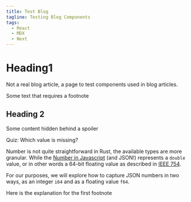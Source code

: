 ```yaml
---
title: Test Blog
tagline: Testing Blog Components
tags:
  - React
  - MDX
  - Next
---
```



# Heading1

Not a real blog article, a page to test components used in blog articles.

Some text that requires a footnote<Footnote index="1" />

## Heading 2

<Spoiler summary='Sample spoiler'>Some content hidden behind a spoiler</Spoiler>

<EmphasisBox>

Quiz: Which value is missing?

Number is not quite straightforward in Rust, the available types are more granular. While the [Number in Javascript](https://developer.mozilla.org/en-US/docs/Web/JavaScript/Reference/Global_Objects/Number) (and JSON!)
represents a `double` value, or in other words a 64-bit floating value as described in [IEEE 754](https://en.wikipedia.org/wiki/IEEE_754).

For our purposes, we will explore how to capture JSON numbers in two ways, as an integer `i64` and as a floating value `f64`.

</EmphasisBox>

<Footnote index='1'>Here is the explanation for the first footnote</Footnote>
